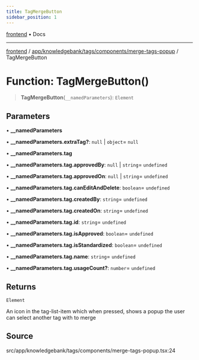 ```yaml
---
title: TagMergeButton
sidebar_position: 1
---
```


[frontend](../../../../../..) • Docs

***

[frontend](../../../../../..) / [app/knowledgebank/tags/components/merge-tags-popup](..) / TagMergeButton

# Function: TagMergeButton()

> **TagMergeButton**(`__namedParameters`): `Element`

## Parameters

• **\_\_namedParameters**

• **\_\_namedParameters.extraTag?**: `null` \| `object`= `null`

• **\_\_namedParameters.tag**

• **\_\_namedParameters.tag.approvedBy**: `null` \| `string`= `undefined`

• **\_\_namedParameters.tag.approvedOn**: `null` \| `string`= `undefined`

• **\_\_namedParameters.tag.canEditAndDelete**: `boolean`= `undefined`

• **\_\_namedParameters.tag.createdBy**: `string`= `undefined`

• **\_\_namedParameters.tag.createdOn**: `string`= `undefined`

• **\_\_namedParameters.tag.id**: `string`= `undefined`

• **\_\_namedParameters.tag.isApproved**: `boolean`= `undefined`

• **\_\_namedParameters.tag.isStandardized**: `boolean`= `undefined`

• **\_\_namedParameters.tag.name**: `string`= `undefined`

• **\_\_namedParameters.tag.usageCount?**: `number`= `undefined`

## Returns

`Element`

An icon in the tag-list-item which when pressed, shows a popup the user can select another tag with to merge

## Source

src/app/knowledgebank/tags/components/merge-tags-popup.tsx:24
